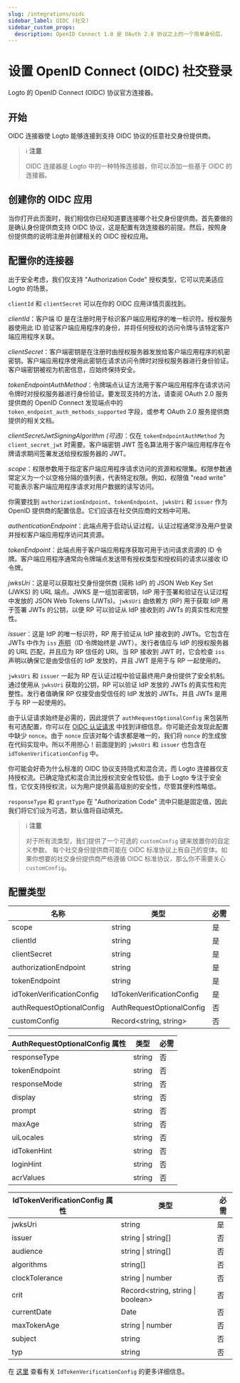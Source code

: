 ```yaml
---
slug: /integrations/oidc
sidebar_label: OIDC (社交)
sidebar_custom_props:
  description: OpenID Connect 1.0 是 OAuth 2.0 协议之上的一个简单身份层。
---
```



# 设置 OpenID Connect (OIDC) 社交登录

Logto 的 OpenID Connect (OIDC) 协议官方连接器。

<GuideTip />

## 开始

OIDC 连接器使 Logto 能够连接到支持 OIDC 协议的任意社交身份提供商。

> ℹ️ **注意**
>
> OIDC 连接器是 Logto 中的一种特殊连接器，你可以添加一些基于 OIDC 的连接器。

## 创建你的 OIDC 应用

当你打开此页面时，我们相信你已经知道要连接哪个社交身份提供商。首先要做的是确认身份提供商支持 OIDC 协议，这是配置有效连接器的前提。然后，按照身份提供商的说明注册并创建相关的 OIDC 授权应用。

## 配置你的连接器

出于安全考虑，我们仅支持 "Authorization Code" 授权类型，它可以完美适应 Logto 的场景。

`clientId` 和 `clientSecret` 可以在你的 OIDC 应用详情页面找到。

_clientId_：客户端 ID 是在注册时用于标识客户端应用程序的唯一标识符。授权服务器使用此 ID 验证客户端应用程序的身份，并将任何授权的访问令牌与该特定客户端应用程序关联。

_clientSecret_：客户端密钥是在注册时由授权服务器发放给客户端应用程序的机密密钥。客户端应用程序使用此密钥在请求访问令牌时对授权服务器进行身份验证。客户端密钥被视为机密信息，应始终保持安全。

_tokenEndpointAuthMethod_：令牌端点认证方法用于客户端应用程序在请求访问令牌时对授权服务器进行身份验证。要发现支持的方法，请查阅 OAuth 2.0 服务提供商的 OpenID Connect 发现端点中的 `token_endpoint_auth_methods_supported` 字段，或参考 OAuth 2.0 服务提供商提供的相关文档。

_clientSecretJwtSigningAlgorithm (可选)_：仅在 `tokenEndpointAuthMethod` 为 `client_secret_jwt` 时需要。客户端密钥 JWT 签名算法用于客户端应用程序在令牌请求期间签署发送给授权服务器的 JWT。

_scope_：权限参数用于指定客户端应用程序请求访问的资源和权限集。权限参数通常定义为一个以空格分隔的值列表，代表特定权限。例如，权限值 "read write" 可能表示客户端应用程序请求对用户数据的读写访问。

你需要找到 `authorizationEndpoint`、`tokenEndpoint`、`jwksUri` 和 `issuer` 作为 OpenID 提供商的配置信息。它们应该在社交供应商的文档中可用。

_authenticationEndpoint_：此端点用于启动认证过程。认证过程通常涉及用户登录并授权客户端应用程序访问其资源。

_tokenEndpoint_：此端点用于客户端应用程序获取可用于访问请求资源的 ID 令牌。客户端应用程序通常向令牌端点发送带有授权类型和授权码的请求以接收 ID 令牌。

_jwksUri_：这是可以获取社交身份提供商 (简称 IdP) 的 JSON Web Key Set (JWKS) 的 URL 端点。JWKS 是一组加密密钥，IdP 用于签署和验证在认证过程中发放的 JSON Web Tokens (JWTs)。`jwksUri` 由依赖方 (RP) 用于获取 IdP 用于签署 JWTs 的公钥，以便 RP 可以验证从 IdP 接收到的 JWTs 的真实性和完整性。

_issuer_：这是 IdP 的唯一标识符，RP 用于验证从 IdP 接收到的 JWTs。它包含在 JWTs 中作为 `iss` [声明](https://www.rfc-editor.org/rfc/rfc7519#section-4)（ID 令牌始终是 JWT）。发行者值应与 IdP 的授权服务器的 URL 匹配，并且应为 RP 信任的 URI。当 RP 接收到 JWT 时，它会检查 `iss` 声明以确保它是由受信任的 IdP 发放的，并且 JWT 是用于与 RP 一起使用的。

`jwksUri` 和 `issuer` 一起为 RP 在认证过程中验证最终用户身份提供了安全机制。通过使用从 `jwksUri` 获取的公钥，RP 可以验证 IdP 发放的 JWTs 的真实性和完整性。发行者值确保 RP 仅接受由受信任的 IdP 发放的 JWTs，并且 JWTs 是用于与 RP 一起使用的。

由于认证请求始终是必需的，因此提供了 `authRequestOptionalConfig` 来包装所有可选配置，你可以在 [OIDC 认证请求](https://openid.net/specs/openid-connect-core-1_0.html#AuthRequest) 中找到详细信息。你可能还会发现此配置中缺少 `nonce`。由于 `nonce` 应该对每个请求都是唯一的，我们将 `nonce` 的生成放在代码实现中。所以不用担心！前面提到的 `jwksUri` 和 `issuer` 也包含在 `idTokenVerificationConfig` 中。

你可能会好奇为什么标准的 OIDC 协议支持隐式和混合流，而 Logto 连接器仅支持授权流。已确定隐式和混合流比授权流安全性较低。由于 Logto 专注于安全性，它仅支持授权流，以为用户提供最高级别的安全性，尽管其便利性略低。

`responseType` 和 `grantType` 在 "Authorization Code" 流中只能是固定值，因此我们将它们设为可选，默认值将自动填充。

> ℹ️ **注意**
>
> 对于所有流类型，我们提供了一个可选的 `customConfig` 键来放置你的自定义参数。
> 每个社交身份提供商可能在 OIDC 标准协议上有自己的变体。如果你想要的社交身份提供商严格遵循 OIDC 标准协议，那么你不需要关心 `customConfig`。

## 配置类型

| 名称                      | 类型                      | 必需 |
| ------------------------- | ------------------------- | ---- |
| scope                     | string                    | 是   |
| clientId                  | string                    | 是   |
| clientSecret              | string                    | 是   |
| authorizationEndpoint     | string                    | 是   |
| tokenEndpoint             | string                    | 是   |
| idTokenVerificationConfig | IdTokenVerificationConfig | 是   |
| authRequestOptionalConfig | AuthRequestOptionalConfig | 否   |
| customConfig              | Record\<string, string>   | 否   |

| AuthRequestOptionalConfig 属性 | 类型   | 必需 |
| ------------------------------ | ------ | ---- |
| responseType                   | string | 否   |
| tokenEndpoint                  | string | 否   |
| responseMode                   | string | 否   |
| display                        | string | 否   |
| prompt                         | string | 否   |
| maxAge                         | string | 否   |
| uiLocales                      | string | 否   |
| idTokenHint                    | string | 否   |
| loginHint                      | string | 否   |
| acrValues                      | string | 否   |

| IdTokenVerificationConfig 属性 | 类型                               | 必需 |
| ------------------------------ | ---------------------------------- | ---- |
| jwksUri                        | string                             | 是   |
| issuer                         | string \| string[]                 | 否   |
| audience                       | string \| string[]                 | 否   |
| algorithms                     | string[]                           | 否   |
| clockTolerance                 | string \| number                   | 否   |
| crit                           | Record\<string, string \| boolean> | 否   |
| currentDate                    | Date                               | 否   |
| maxTokenAge                    | string \| number                   | 否   |
| subject                        | string                             | 否   |
| typ                            | string                             | 否   |

在 [这里](https://github.com/panva/jose/blob/main/docs/jwt/verify/interfaces/JWTVerifyOptions.md) 查看有关 `IdTokenVerificationConfig` 的更多详细信息。

